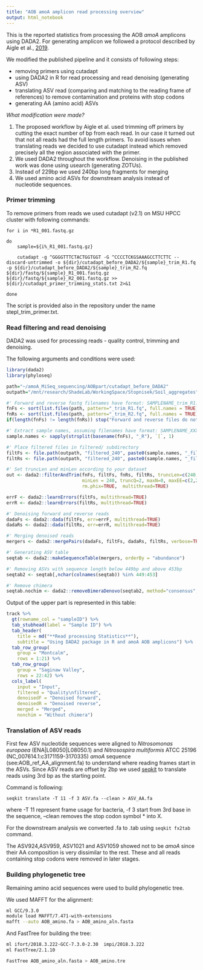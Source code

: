 ```yaml
---
title: "AOB amoA amplicon read processing overview"
output: html_notebook
---
```


This is the reported statistics from processing the AOB _amoA_ amplicons using DADA2. For generating amplicon we followed a protocol described by Aigle et al., [2019](https://environmentalmicrobiome.biomedcentral.com/articles/10.1186/s40793-019-0342-6). 

We modified the published pipeline and it consists of following steps:

+ removing primers using cutadapt
+ using DADA2 in R for read processing and read denoising (generating ASV)
+ translating ASV read (comparing and matching to the reading frame of references) to remove contamination and proteins with stop codons
+ generating AA (amino acid) ASVs

*What modification were made?*

1. The proposed workflow by Aigle et al. used trimming off primers by cutting the exact number of bp from each read. In our case it turned out that not all reads had the full length primers. To avoid issues when translating reads we decided to use cutadapt instead which removed precisely all the region associated with the primer.
2. We used DADA2 throughout the workflow. Denoising in the published work was done using usearch (generating ZOTUs). 
3. Instead of 229bp we used 240bp long fragments for merging
4. We used amino acid ASVs for downstream analysis instead of nucleotide sequences. 

### Primer trimming
To remove primers from reads we used cutadapt (v2.1) on MSU HPCC cluster with following commands:
```{}
for i in *R1_001.fastq.gz

do
	sample=${i%_R1_001.fastq.gz}

	cutadapt -g ^GGGGTTTCTACTGGTGGT -G ^CCCCTCKGSAAAGCCTTCTTC --discard-untrimmed -o ${dir}/cutadapt_before_DADA2/${sample}_trim_R1.fq -p ${dir}/cutadapt_before_DADA2/${sample}_trim_R2.fq ${dir}/fastq/${sample}_R1_001.fastq.gz ${dir}/fastq/${sample}_R2_001.fastq.gz >> ${dir}/cutadapt_primer_trimming_stats.txt 2>&1
	
done
```
The script is provided also in the repository under the name stepI_trim_primer.txt.

### Read filtering and read denoising
DADA2 was used for processing reads - quality control, trimming and denoising. 

The following arguments and conditions were used:
```r
library(dada2)
library(phyloseq)

path="~/amoA_MiSeq_sequencing/AOBpart/cutadapt_before_DADA2"
outpath="/mnt/research/ShadeLab/WorkingSpace/Stopnisek/Soil_aggregates"

#' Forward and reverse fastq filenames have format: SAMPLENAME_trim_R1.fq and SAMPLENAME_trim_R2.fq
fnFs <- sort(list.files(path, pattern="_trim_R1.fq", full.names = TRUE)) #pattern can be modify
fnRs <- sort(list.files(path, pattern="_trim_R2.fq", full.names = TRUE)) #pattern can be modify
if(length(fnFs) != length(fnRs)) stop("Forward and reverse files do not mach")

#' Extract sample names, assuming filenames have format: SAMPLENAME_XXX.fastq
sample.names <- sapply(strsplit(basename(fnFs), "_R"), `[`, 1)

#' Place filtered files in filtered/ subdirectory
filtFs <- file.path(outpath, "filtered_240", paste0(sample.names, "_filt_F.fastq.gz"))
filtRs <- file.path(outpath, "filtered_240", paste0(sample.names, "_filt_R.fastq.gz"))

#' Set truncLen and minLen according to your dataset
out <- dada2::filterAndTrim(fnFs, filtFs, fnRs, filtRs, truncLen=c(240,240), 
                            minLen = 240, truncQ=2, maxN=0, maxEE=c(2,2), compress=TRUE, 
                            rm.phix=TRUE,  multithread=TRUE)

errF <- dada2::learnErrors(filtFs, multithread=TRUE)
errR <- dada2::learnErrors(filtRs, multithread=TRUE)

#' Denoising forward and reverse reads
dadaFs <- dada2::dada(filtFs, err=errF, multithread=TRUE)
dadaRs <- dada2::dada(filtRs, err=errR, multithread=TRUE)

#' Merging denoised reads
mergers <- dada2::mergePairs(dadaFs, filtFs, dadaRs, filtRs, verbose=TRUE)

#' Generating ASV table
seqtab <- dada2::makeSequenceTable(mergers, orderBy = "abundance")

#' Removing ASVs with sequence length below 449bp and above 453bp
seqtab2 <- seqtab[,nchar(colnames(seqtab)) %in% 449:453] 

#' Remove chimera
seqtab.nochim <- dada2::removeBimeraDenovo(seqtab2, method="consensus", multithread=TRUE, verbose=TRUE)
```

Output of the upper part is represented in this table:
```r
track %>%
  gt(rowname_col = "sampleID") %>%
  tab_stubhead(label = "Sample ID") %>%
  tab_header(
    title = md("**Read processing Statistics**"),
    subtitle = "Using DADA2 package in R and amoA AOB amplicons") %>%
  tab_row_group(
    group = "Montcalm",
    rows = 1:21) %>%
  tab_row_group(
    group = "Saginaw Valley",
    rows = 22:42) %>%
  cols_label(
    input = "Input",
    filtered = "Quality\nfiltered",
    denoisedF = "Denoised forward",
    denoisedR = "Denoised reverse",
    merged = "Merged",
    nonchim = "Without chimera")
```


### Translation of ASV reads
First few ASV nucleotide sequences were aligned to *_Nitrosomonas europaea_* (ENA|L08050|L08050.1) and *_Nitrosospira multiformis_* ATCC 25196 (NC_007614.1:c3171159-3170335) _amoA_ sequence (see:AOB_ref_AA_alignment.fa) to understand where reading frames start in the ASVs. Since ASV reads are offset by 2bp we used [seqkit](https://bioinf.shenwei.me/seqkit/) to translate reads using 3rd bp as the starting point.

Command is following:

`seqkit translate -T 11 -f 3 ASV.fa --clean > ASV_AA.fa`

where -T 11 represent frame usage for bacteria, -f 3 start from 3rd base in the sequence, --clean removes the stop codon symbol * into X.

For the downstream analysis we converted .fa to .tab using `seqkit fx2tab` command.

The ASV924,ASV959, ASV1021 and ASV1059 showed not to be _amoA_ since their AA composition is very dissimilar to the rest. These and all reads containing stop codons were removed in later stages. 

### Building phylogenetic tree
Remaining amino acid sequences were used to build phylogenetic tree.

We used MAFFT for the alignment:

```bash
ml GCC/9.3.0
module load MAFFT/7.471-with-extensions
mafft --auto AOB_amino.fa > AOB_amino_aln.fasta
```

And FastTree for building the tree:

```bash
ml ifort/2018.3.222-GCC-7.3.0-2.30  impi/2018.3.222
ml FastTree/2.1.10

FastTree AOB_amino_aln.fasta > AOB_amino.tre
```
